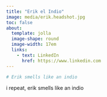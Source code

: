 ```yaml
---
title: "Erik el Indio"
image: media/erik.headshot.jpg
toc: false
about:
  template: jolla
  image-shape: round
  image-width: 17em
  links:
    - text: LinkedIn
      href: https://www.linkedin.com
---
```


```r
# Erik smells like an indio
```

i repeat, erik smells like an indio

